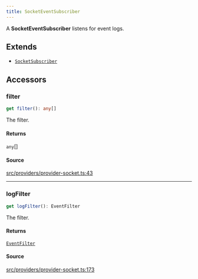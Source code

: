 ```yaml
---
title: SocketEventSubscriber
---
```


A **SocketEventSubscriber** listens for event logs.

## Extends

- [`SocketSubscriber`](/content/classes/SocketSubscriber)

## Accessors

### filter

```ts
get filter(): any[]
```

The filter.

#### Returns

`any`[]

#### Source

[src/providers/provider-socket.ts:43](https://github.com/dominant-strategies/quais-6.js/blob/95934f9b18ff90a0666dd9772179b612f2ad5510/src/providers/provider-socket.ts#L43)

***

### logFilter

```ts
get logFilter(): EventFilter
```

The filter.

#### Returns

[`EventFilter`](/content/interfaces/EventFilter)

#### Source

[src/providers/provider-socket.ts:173](https://github.com/dominant-strategies/quais-6.js/blob/95934f9b18ff90a0666dd9772179b612f2ad5510/src/providers/provider-socket.ts#L173)
